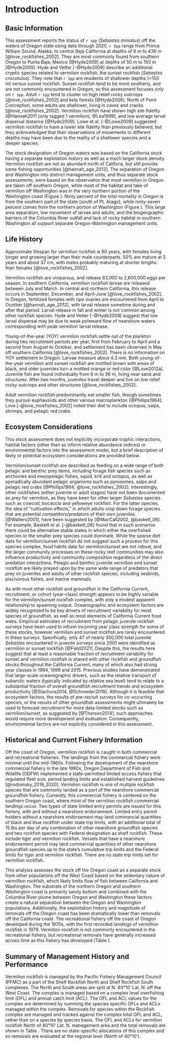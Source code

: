 # Introduction
## Basic Information
This assessment reports the status of `r spp` (*Sebastes miniatus*) off the waters of Oregon state using data through 2020. `r Spp` range from Prince William Sound, Alaska, to central Baja California at depths of 6 m to 436 m [@love_rockfishes_2002]. They are most commonly found from southern Oregon to Punta Baja, Mexico [@Hyde2009] at depths of 50 m to 150 m [@Hyde2009].  Hyde and Vetter [-@Hyde2009] describe an additional cryptic species related to vermilion rockfish, the sunset rockfish (*Sebastes crocotulus*). They note that `r Spp` are residents of shallower depths (<100 m) versus sunset rockfish. Sunset rockfish tend to be more southerly, and are not commonly encountered in Oregon, so this assessment focuses only on `r spp`. Adult `r spp` tend to cluster on high relief rocky outcrops [@love_rockfishes_2002] and kelp forests [@Hyde2009]. North of Point Conception, some adults are shallower, living in caves and cracks [@love_rockfishes_2002]. Vermilion rockfish have shown high site fidelity [@Hannah2011 (only tagged 1 vermilion); @Lea1999], and low average larval dispersal distance [@Hyde2009]. Lowe et al. [-@Lowe2009] suggested vermilion rockfish to have a lower site fidelity than previously believed, but they acknowledged that their observations of movements to different depths may have been due to the reality of a shallower species and a deeper species.

The stock designation of Oregon waters was based on the California stock having a separate explotation history as well as a much larger stock density. Vermilion rockfish are not as abundant north of Califoria, but still provide some fishing opportunities [@hannah_age_2012]. The separation of Oregon and Washington into distinct management units, and thus separate stock assessments, were based on the observation that most vermilion in Oregon are taken off southern Oregon, while most of the habitat and take of vermilion off Washington was in the very northern portion of the Washington coast (Figure \ref{fig:ORWA-map}). Ninty percent of the total mortality in Oregon is from the southern part of the state (south of Pt. Arago), while ninty-seven percent comes from the northern portion of Washington (Figure \ref{fig:tm-plot}). This large area separation, low movement of larvae and adults, and the biogeographic barriers of the Columbia River outfall and lack of rocky habitat in southern Washington all support separate Oregon-Washington management units.

## Life History 
Approximate lifespan for vermilion rockfish is 60 years, with females living longer and growing larger than their male counterparts. 50% are mature at 5 years and about 37 cm, with males probably maturing at shorter lengths than females [@love_rockfishes_2002].

Vermilion rockfish are viviparous, and release 63,000 to 2,600,000 eggs per season. In southern California, vermilion rockfish larvae are released between July and March. In central and northern California, this release occurs in September, December, and April-June [@love_rockfishes_2002].  In Oregon, fertilized females with ripe ovaries are encountered from April to Ocotber [@hannah_age_2012], with larval release sometime during and after that period. Larval release in fall and winter is not common among other rockfish species. Hyde and Vetter [-@Hyde2009] suggest that low larval dispersal may be due to weak poleward flow of nearshore waters corresponding with peak vermilion larval release. 

Young-of-the-year (YOY) vermilion rockfish settle out of the plankton during two recruitment periods per year, first from February to April and a second from August to October, and settlement has been observed in May off southern California [@love_rockfishes_2002]. There is no information on YOY settlement in Oregon. Larvae measure about 4.3 mm. Both young-of-the-year vermilion and sunset rockfish are mottled brown with areas of black, and older juveniles turn a mottled orange or red color [@Love2012a]. Juvenile fish are found individually from 6 m to 36 m, living near sand and structures. After two months, juveniles travel deeper and live on low relief rocky outcrops and other structures [@love_rockfishes_2002].

Adult vermilion rockfish predominantly eat smaller fish, though sometimes they pursue euphausiids and other various macroplankton [@Phillips1964]. Love [-@love_rockfishes_2002] noted their diet to include octopus, salps, shrimps, and pelagic red crabs. 


## Ecosystem Considerations
This stock assessment does not explicitly incorporate trophic interactions, habitat factors (other than as inform relative abundance indices) or environmental factors into the assessment model, but a brief description of likely or potential ecosystem considerations are provided below. 

Vermilion/sunset rockfish are described as feeding on a wide range of both pelagic and benthic prey items, including forage fish species such as anchovies and mesopelagic fishes, squid, krill and octopus, as well as sporadically abundant
pelagic organisms such as pyrosomes, salps and pelagic red crabs [@Phillips1964; @love_rockfishes_2002]. Interestingly, other rockfishes (either juvenile or adult stages) have not been documented as prey for vermilion, as they have been for other larger *Sebastes* species such as cowcod, bocaccio and yelloweye rockfish. For the latter species, the idea of “cultivation effects,” in which adults crop down forage species that are potential competitors/predators of their own juveniles [@Walters2001], have been suggested by [@MacCall2002, @baskett_06]. For example, Baskett et al. [-@baskett_06] found that in such scenarios there could be alternative stable states in which either the overfished species or the smaller prey species could dominate. While the sparse diet data for vermilion/sunset rockfish do not suggest such a process for this species complex, food habits data for vermilion/sunset are not robust, and the larger community processes on these rocky reef communities may also influence productivity and community composition regardless of the direct predation interactions. Pelagic and benthic juvenile vermilion and sunset rockfish are likely preyed upon by the same wide range of predators that prey on juveniles and adults of other rockfish species, including seabirds, piscivorous fishes, and marine mammals.  

As with most other rockfish and groundfish in the California Current, recruitment, or cohort (year-class) strength appears to be highly variable for the vermilion/sunset rockfish complex, with only a modest apparent relationship to spawning output. Oceanographic and ecosystem factors are widely recognized to be key drivers of recruitment variability for most species of groundfish, as well as most elements of California Current food webs. Empirical estimates of recruitment from pelagic juvenile rockfish surveys have been used to inform incoming year class strength for some of these stocks, however vermilion and sunset rockfish are rarely encountered in these surveys. Specifically, only 47 of nearly 300,000 total juvenile *Sebastes* encountered in juvenile surveys since 2001 were identified as vermilion or sunset rockfish [@Field2021]. Despite this, the results here suggest that at least a reasonable fraction of recruitment variability for sunset and vermilion rockfish is shared with other rockfish and groundfish stocks throughout the California Current, many of which also had strong year classes in 1984, 1999 and 2015.  Previous studies have demonstrated that large-scale oceanographic drivers, such as the relative transport of subarctic waters (typically indicated by relative sea level) tend to relate to a substantial fraction of overall groundfish recruitment trends and ecosystem productivity [@Stachura2014, @Schroeder2019].  Although it is feasible that ecosystem factors, the results of pre-recruit surveys for co-occurring species, or the results of other groundfish assessments might ultimately be used to 
forecast recruitment for more data-limited stocks such as vermilion/sunset, as suggested by [@Thorson2014], such approaches would require more development and evaluation.  Consequently, environmental factors are not explicitly considered in this assessment.


## Historical and Current Fishery Information
Off the coast of Oregon, vermilion rockfish is caught in both commercial and recreational fisheries. The landings from the commercial fishery were minimal until the mid-1960s. Following the development of the nearshore commercial fishery in the late 1990s, Oregon Department of Fish and Wildlife (ODFW) implemented a state-permitted limited access fishery that regulated fleet size, period landing limits and established harvest guidelines [@rodomsky_2019_2020]. Vermilion rockfish is one of multiple rockfish species that are commonly landed as a part of the nearshore commercial groundfish fishery. Currently, this commercial fishery is centered on the southern Oregon coast, where most of the vermilion rockfish commercial landings occur.  Two types of state limited entry permits are issued for this fishery, with and without a nearshore endorsement. Limited entry permit holders without a nearshore endorsement may land commercial quantities of black and blue rockfish under state trip limits, with an additional total of 15 lbs per day of any combination of other nearshore groundfish species and two rockfish species with Federal designation as shelf rockfish. These include tiger and vermilion rockfish. Vessels that have a nearshore endorsement permit may land commercial quantities of other nearshore groundfish species up to the state’s cumulative trip limits and the Federal limits for tiger and vermilion rockfish. There are no state trip limits set for vermilion rockfish. 

This analysis assesses the stock off the Oregon coast as a separate stock from other populations off the West Coast based on the sedentary nature of vermillion rockfish, which likely limits flow of fish between California and Washington. The substrate of the northern Oregon and southern Washington coast is primarily sandy bottom and combined with the Columbia River plume between Oregon and Washington these factors create a natural separation between the Oregon and Washington populations. Additionally, the exploitation history and magnitude of removals off the Oregon coast has been dramatically lower than removals off the California coast. The recreational fishery off the coast of Oregon developed during the 1970s, with the first recorded landings of vermillion rockfish in 1979. Vermilion rockfish is not commonly encountered in the recreational fishery, but recreational removals have generally increased across time as this fishery has developed (Table \ref{tab:allcatches}).

## Summary of Management History and Performance
Vermilion rockfish is managed by the Pacific Fishery Management Council (PFMC) as a part of the Shelf Rockfish North and Shelf Rockfish South complexes. The North and South areas are split at N. 40°10’ Lat. N. off the West Coast. The complex is managed based on a complex level overfishing limit (OFL) and annual catch limit (ACL). The OFL and ACL values for the complex are determined by summing the species specific OFLs and ACLs managed within the complex. Removals for species within the Rockfish complex are managed and tracked against the complex total OFL and ACL, rather than on a species by species basis. The OFL and ACLs for vermilion rockfish North of 40°10’ Lat. N. management area and the total removals are shown in Table \ref{tab:OR_vermilion_mgmt}. There are no state-specific allocations of this complex and so removals are evaluated at the regional level (North of 40°10’). 

